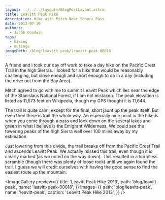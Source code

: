 ```yaml
---
layout: ../../../layouts/BlogPostLayout.astro
title: Leavitt Peak Hike
description: Hike with Mitch Near Sonora Pass
date: 2013-07-19
authors:
  - Jacob Goodwin
tags:
  - hiking
  - outings
imagePath: /blog/leavitt-peak/leavitt-peak-00018
---
```



A friend and I took our day off work to take a day hike on the Pacific Crest Trail in the high Sierras. I looked for a hike that would be reasonably challenging, but close enough and short enough to do in a day (including the drive out from the Bay Area).

Mitch agreed to go with me to summit Leavitt Peak which lies near the edge of the Stanislaus National Forest, if I am not mistaken. The peak elevation is listed as 11,573 feet on Wikipedia, though my GPS thought it is 11,644.

The trail is quite calm, except for the final, short jaunt up the peak itself. But even then there is trail the whole way. An especially nice point in the hike is when you come through a pass and look down on the several lakes and green in what I believe is the Emigrant Wilderness. We could see the towering peaks of the high Sierra well over 100 miles away by my estimation.

Just lowering from this divide, the trail breaks off from the Pacific Crest Trail and ascends Leavitt Peak. We actually missed this trail, even though it is clearly marked (as we noted on the way down). This resulted in a harmless scramble (though there was plenty of loose rock) until we again found the trail. I guess we will credit ourselves with having the good sense to find the easiest route up the mountain.

<ImageGallery
  preview={{
    title: 'Leavitt Peak Hike 2013',
    path: 'blog/leavitt-peak',
    name: 'leavitt-peak-00018',
  }}
  images={{
    path: 'blog/leavitt-peak',
    name: 'leavitt-peak',
    caption: 'Leavitt Peak Hike 2013',
  }}
/>
